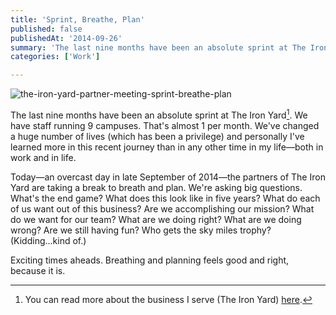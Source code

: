 ```yaml
---
title: 'Sprint, Breathe, Plan'
published: false
publishedAt: '2014-09-26'
summary: 'The last nine months have been an absolute sprint at The Iron Yard[^1]. We have staff running 9 campuses. That's almost 1 per month. We've changed a huge number of lives (which has been a privilege)...'
categories: ['Work']

---
```


<Image src="/images/blog/sprint-breathe-plan/f1afb-the-iron-yard-partner-meeting-sprint-breathe-plan.jpg" alt="the-iron-yard-partner-meeting-sprint-breathe-plan" width={800} height={600} />

The last nine months have been an absolute sprint at The Iron Yard[^1]. We have staff running 9 campuses. That's almost 1 per month. We've changed a huge number of lives (which has been a privilege) and personally I've learned more in this recent journey than in any other time in my life—both in work and in life.

Today—an overcast day in late September of 2014—the partners of The Iron Yard are taking a break to breath and plan. We're asking big questions. What's the end game? What does this look like in five years? What do each of us want out of this business? Are we accomplishing our mission? What do we want for our team? What are we doing right? What are we doing wrong? Are we still having fun? Who gets the sky miles trophy? (Kidding...kind of.)

Exciting times aheads. Breathing and planning feels good and right, because it is.

[^1]: You can read more about the business I serve (The Iron Yard) [here](http://theironyard.com).
